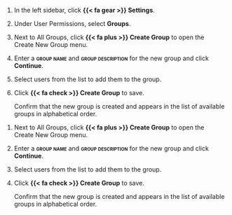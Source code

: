 :::: {.content-visible unless-format="revealjs"}
1. In the left sidebar, click **{{< fa gear >}} Settings**.

1. Under User Permissions, select **Groups**.

1. Next to All Groups, click **{{< fa plus >}} Create Group** to open the Create New Group menu.

1. Enter a **[group name]{.smallcaps}** and **[group description]{.smallcaps}** for the new group and click **Continue**.

1. Select users from the list to add them to the group.

1. Click **{{< fa check >}} Create Group** to save.

    Confirm that the new group is created and appears in the list of available groups in alphabetical order.

::::


:::: {.content-hidden unless-format="revealjs"}
1. Next to All Groups, click **{{< fa plus >}} Create Group** to open the Create New Group menu.

1. Enter a **[group name]{.smallcaps}** and **[group description]{.smallcaps}** for the new group and click **Continue**.

1. Select users from the list to add them to the group.

1. Click **{{< fa check >}} Create Group** to save.

    Confirm that the new group is created and appears in the list of available groups in alphabetical order.

::::